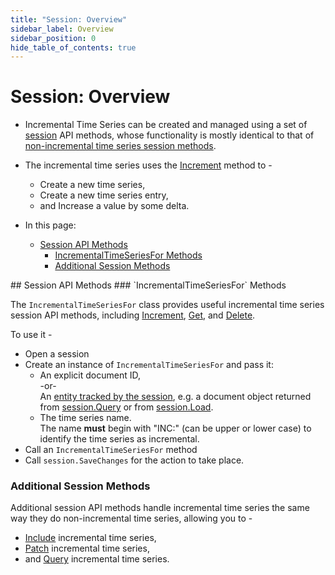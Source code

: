 ```yaml
---
title: "Session: Overview"
sidebar_label: Overview
sidebar_position: 0
hide_table_of_contents: true
---
```



# Session: Overview
<Admonition type="note" title="Note">

* Incremental Time Series can be created and managed using a set of 
  [session](../../../../../client-api/session/what-is-a-session-and-how-does-it-work) 
  API methods, whose functionality is mostly identical to that of 
  [non-incremental time series session methods](../../../../../document-extensions/timeseries/client-api/overview#available-time-series-session-methods).  

* The incremental time series uses the 
  [Increment](../../../../../document-extensions/timeseries/incremental-time-series/client-api/session/increment) 
  method to -  
   * Create a new time series,  
   * Create a new time series entry,  
   * and Increase a value by some delta.  

* In this page:  
  * [Session API Methods](../../../../../document-extensions/timeseries/incremental-time-series/client-api/session/overview#session-api-methods)  
     * [IncrementalTimeSeriesFor Methods](../../../../../document-extensions/timeseries/incremental-time-series/client-api/session/overview#methods)  
     * [Additional Session Methods](../../../../../document-extensions/timeseries/incremental-time-series/client-api/session/overview#additional-session-methods)  
</Admonition>
## Session API Methods
### `IncrementalTimeSeriesFor` Methods

The `IncrementalTimeSeriesFor` class provides useful incremental time series 
session API methods, including [Increment](../../../../../document-extensions/timeseries/incremental-time-series/client-api/session/increment), 
[Get](../../../../../document-extensions/timeseries/incremental-time-series/client-api/session/get), 
and [Delete](../../../../../document-extensions/timeseries/incremental-time-series/client-api/session/delete).  

To use it -  

* Open a session  
* Create an instance of `IncrementalTimeSeriesFor` and pass it:  
    * An explicit document ID,  
      -or-  
      An [entity tracked by the session](../../../../../client-api/session/loading-entities), 
      e.g. a document object returned from [session.Query](../../../../../client-api/session/querying/how-to-query) 
      or from [session.Load](../../../../../client-api/session/loading-entities#load).  
    * The time series name.  
      The name **must** begin with "INC:" (can be upper or lower case) to identify the time series as incremental.  
* Call an `IncrementalTimeSeriesFor` method  
* Call `session.SaveChanges` for the action to take place.  
### Additional Session Methods

Additional session API methods handle incremental time series the 
same way they do non-incremental time series, allowing you to -  

* [Include](../../../../../document-extensions/timeseries/client-api/session/include/overview) incremental time series,  
* [Patch](../../../../../document-extensions/timeseries/client-api/session/patch) incremental time series,  
* and [Query](../../../../../document-extensions/timeseries/client-api/session/querying) incremental time series.  




